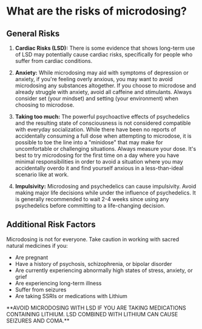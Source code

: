 
# What are the risks of microdosing?

## General Risks

1. **Cardiac Risks (LSD):**
   There is some evidence that shows long-term use of LSD may potentially cause cardiac risks, specifically for people who suffer from cardiac conditions.

2. **Anxiety:**
   While microdosing may aid with symptoms of depression or anxiety, if you're feeling overly anxious, you may want to avoid microdosing any substances altogether. If you choose to microdose and already struggle with anxiety, avoid all caffeine and stimulants. Always consider set (your mindset) and setting (your environment) when choosing to microdose.

3. **Taking too much:**
   The powerful psychoactive effects of psychedelics and the resulting state of consciousness is not considered compatible with everyday socialization. While there have been no reports of accidentally consuming a full dose when attempting to microdose, it is possible to toe the line into a "minidose" that may make for uncomfortable or challenging situations. Always measure your dose. It's best to try microdosing for the first time on a day where you have minimal responsibilities in order to avoid a situation where you may accidentally overdo it and find yourself anxious in a less-than-ideal scenario like at work.

4. **Impulsivity:**
   Microdosing and psychedelics can cause impulsivity. Avoid making major life decisions while under the influence of psychedelics. It is generally recommended to wait 2-4 weeks since using any psychedelics before committing to a life-changing decision.

## Additional Risk Factors

Microdosing is not for everyone. Take caution in working with sacred natural medicines if you:

- Are pregnant
- Have a history of psychosis, schizophrenia, or bipolar disorder
- Are currently experiencing abnormally high states of stress, anxiety, or grief
- Are experiencing long-term illness
- Suffer from seizures
- Are taking SSRIs or medications with Lithium

<Callout type="error">
  **AVOID MICRODOSING WITH LSD IF YOU ARE TAKING MEDICATIONS CONTAINING LITHIUM.
  LSD COMBINED WITH LITHIUM CAN CAUSE SEIZURES AND COMA.**
</Callout>
